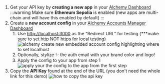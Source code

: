 1. Get your API key by **creating a new app** in your [Alchemy Dashboard](https://dashboard.alchemy.com/apps)
   :::warning
   Make sure **Ethereum Sepolia** is enabled (new apps are multi-chain and will have this enabled by default)
   :::
2. Create a **new account config** in your [Alchemy Accounts Manager Dashboard](https://dashboard.alchemy.com/accounts)
   1. Use [http://localhost:3000](https://localhost:3000/) as the “Redirect URL” for testing (\*\*\*make sure to set http NOT https for local testing)
      <img
        src="/images/new-embedded-account.png"
        alt="alchemy create new embedded account config highlighting where to set localhost"
      />
   2. Optionally, stylize ✨ the auth email with your brand color and logo!
   3. Apply the config to your app from step 1
      <img
        src="/images/apply-config-to-app.png"
        alt="apply your the config to the app from the first step"
      />
3. Copy the **API Key** found at the end of the URL (you don't need the whole link for this demo)
   <img src="/images/copy-api-key.png" alt="how to copy the api key" />
